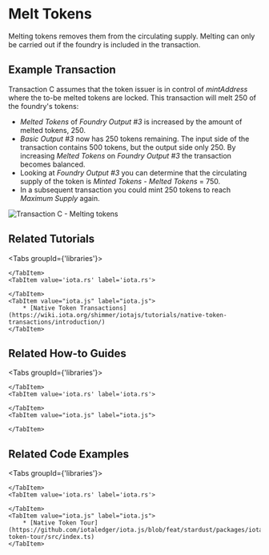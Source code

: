 # Melt Tokens

Melting tokens removes them from the circulating supply. Melting can only be carried out if the foundry is included in
the transaction.

## Example Transaction

Transaction C assumes that the token issuer is in control of _mintAddress_ where the to-be melted tokens are locked.
This transaction will melt 250 of the foundry's tokens:

 - _Melted Tokens_ of _Foundry Output #3_ is increased by the amount of melted tokens, 250.
 - _Basic Output #3_ now has 250 tokens remaining. The input side of the transaction contains 500 tokens, but the output
side only 250. By increasing _Melted Tokens_ on _Foundry Output #3_ the transaction becomes balanced.
 - Looking at _Foundry Output #3_ you can determine that the circulating supply of the token is _Minted Tokens_ - _Melted Tokens_ = 750.
 - In a subsequent transaction you could mint 250 tokens to reach _Maximum Supply_ again.

![Transaction C - Melting tokens](/img/stardust_explanations/stardust_ledger_anatomy/native_tokens_foundries/tx_C.svg)


## Related Tutorials

<Tabs groupId={'libraries'}>
    <TabItem value="wallet.rs" label="wallet.rs" >

    </TabItem>
    <TabItem value='iota.rs' label='iota.rs'>

    </TabItem>
    <TabItem value="iota.js" label="iota.js">
        * [Native Token Transactions](https://wiki.iota.org/shimmer/iotajs/tutorials/native-token-transactions/introduction/)
    </TabItem>
</Tabs>

## Related How-to Guides

<Tabs groupId={'libraries'}>
    <TabItem value="wallet.rs" label="wallet.rs" >

    </TabItem>
    <TabItem value='iota.rs' label='iota.rs'>

    </TabItem>
    <TabItem value="iota.js" label="iota.js">

    </TabItem>
</Tabs>


## Related Code Examples

<Tabs groupId={'libraries'}>
    <TabItem value="wallet.rs" label="wallet.rs" >

    </TabItem>
    <TabItem value='iota.rs' label='iota.rs'>

    </TabItem>
    <TabItem value="iota.js" label="iota.js">
        * [Native Token Tour](https://github.com/iotaledger/iota.js/blob/feat/stardust/packages/iota/examples/native-token-tour/src/index.ts)
    </TabItem>
</Tabs>


